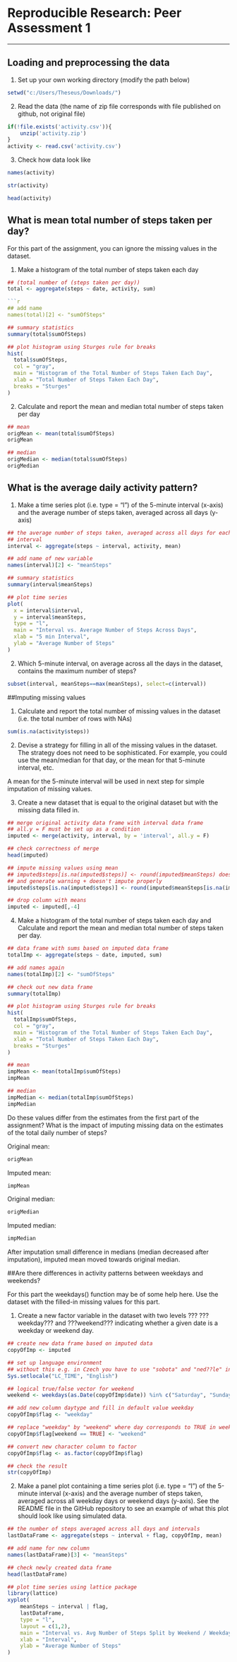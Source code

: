 # Reproducible Research: Peer Assessment 1

---

## Loading and preprocessing the data

1) Set up your own working directory (modify the path below)

```r
setwd("c:/Users/Theseus/Downloads/")
```

2) Read the data (the name of zip file corresponds with file published on github, not original file)

```r
if(!file.exists('activity.csv')){
    unzip('activity.zip')
}
activity <- read.csv('activity.csv')
```

3) Check how data look like

```r
names(activity)
```

```r
str(activity)
```

```r
head(activity)
```

## What is mean total number of steps taken per day?

For this part of the assignment, you can ignore the missing values in the dataset.

1) Make a histogram of the total number of steps taken each day

```r
## (total number of (steps taken per day))
total <- aggregate(steps ~ date, activity, sum)

```r
## add name
names(total)[2] <- "sumOfSteps"
```

```r
## summary statistics
summary(total$sumOfSteps)
```

```r
## plot histogram using Sturges rule for breaks
hist(
  total$sumOfSteps,
  col = "gray",
  main = "Histogram of the Total Number of Steps Taken Each Day",
  xlab = "Total Number of Steps Taken Each Day",
  breaks = "Sturges"
)
```

2) Calculate and report the mean and median total number of steps taken per day

```r
## mean
origMean <- mean(total$sumOfSteps)
origMean
```

```r
## median
origMedian <- median(total$sumOfSteps)
origMedian
```

## What is the average daily activity pattern?

1) Make a time series plot (i.e. type = "l") of the 5-minute interval (x-axis) and the average number of steps taken, averaged across all days (y-axis)

```r
## the average number of steps taken, averaged across all days for each 5-minute
## interval
interval <- aggregate(steps ~ interval, activity, mean)
```

```r
## add name of new variable
names(interval)[2] <- "meanSteps"
```

```r
## summary statistics
summary(interval$meanSteps)
```

```r
## plot time series
plot(
  x = interval$interval,
  y = interval$meanSteps,
  type = "l",
  main = "Interval vs. Average Number of Steps Across Days",
  xlab = "5 min Interval",
  ylab = "Average Number of Steps"
)
```

2) Which 5-minute interval, on average across all the days in the dataset, contains the maximum number of steps?

```r
subset(interval, meanSteps==max(meanSteps), select=c(interval))
```

##Imputing missing values

1) Calculate and report the total number of missing values in the dataset (i.e. the total number of rows with NAs)

```r
sum(is.na(activity$steps))
```

2) Devise a strategy for filling in all of the missing values in the dataset. The strategy does not need to be sophisticated. For example, you could use the mean/median for that day, or the mean for that 5-minute interval, etc.

A mean for the 5-minute interval will be used in next step for simple imputation of missing values.

3) Create a new dataset that is equal to the original dataset but with the missing data filled in.

```r
## merge original activity data frame with interval data frame
## all.y = F must be set up as a condition
imputed <- merge(activity, interval, by = 'interval', all.y = F)
```

```r
## check correctness of merge
head(imputed)
```

```r
## impute missing values using mean
## imputed$steps[is.na(imputed$steps)] <- round(imputed$meanSteps) doesn't work
## and generate warning + doesn't impute properly
imputed$steps[is.na(imputed$steps)] <- round(imputed$meanSteps[is.na(imputed$steps)])
```

```r
## drop column with means
imputed <- imputed[,-4]
```

4) Make a histogram of the total number of steps taken each day and Calculate and report the mean and median total number of steps taken per day.

```r
## data frame with sums based on imputed data frame
totalImp <- aggregate(steps ~ date, imputed, sum)
```

```r
## add names again
names(totalImp)[2] <- "sumOfSteps"
```

```r
## check out new data frame
summary(totalImp)
```

```r
## plot histogram using Sturges rule for breaks
hist(
  totalImp$sumOfSteps,
  col = "gray",
  main = "Histogram of the Total Number of Steps Taken Each Day",
  xlab = "Total Number of Steps Taken Each Day",
  breaks = "Sturges"
)
```

```r
## mean
impMean <- mean(totalImp$sumOfSteps)
impMean
```

```r
## median
impMedian <- median(totalImp$sumOfSteps)
impMedian
```

Do these values differ from the estimates from the first part of the assignment? What is the impact of imputing missing data on the estimates of the total daily number of steps? 

Original mean:
```r
origMean
```

Imputed mean:
```r
impMean
```

Original median:
```r
origMedian
```

Imputed median:
```r
impMedian
```

After imputation small difference in medians (median decreased after imputation), imputed mean moved towards original median.


##Are there differences in activity patterns between weekdays and weekends?


For this part the weekdays() function may be of some help here. Use the dataset with the filled-in missing values for this part.

1) Create a new factor variable in the dataset with two levels ??? ???weekday??? and ???weekend??? indicating whether a given date is a weekday or weekend day.

```r
## create new data frame based on imputed data
copyOfImp <- imputed
```

```r
## set up language environment
## without this e.g. in Czech you have to use "sobota" and "ned??le" instead of "Saturday" and "Sunday"
Sys.setlocale("LC_TIME", "English")
```

```r
## logical true/false vector for weekend
weekend <- weekdays(as.Date(copyOfImp$date)) %in% c("Saturday", "Sunday")
```

```r
## add new column daytype and fill in default value weekday
copyOfImp$flag <- "weekday"
```

```r
## replace "weekday" by "weekend" where day corresponds to TRUE in weekend vector
copyOfImp$flag[weekend == TRUE] <- "weekend"
```

```r
## convert new character column to factor
copyOfImp$flag <- as.factor(copyOfImp$flag)
```

```r
## check the result
str(copyOfImp)
```

2) Make a panel plot containing a time series plot (i.e. type = "l") of the 5-minute interval (x-axis) and the average number of steps taken, averaged across all weekday days or weekend days (y-axis). See the README file in the GitHub repository to see an example of what this plot should look like using simulated data.


```r
## the number of steps averaged across all days and intervals
lastDataFrame <- aggregate(steps ~ interval + flag, copyOfImp, mean)
```

```r
## add name for new column
names(lastDataFrame)[3] <- "meanSteps"
```

```r
## check newly created data frame
head(lastDataFrame)
```

```r
## plot time series using lattice package
library(lattice)
xyplot(
    meanSteps ~ interval | flag,
    lastDataFrame,
    type = "l",
    layout = c(1,2),
    main = "Interval vs. Avg Number of Steps Split by Weekend / Weekdays Flag",
    xlab = "Interval",
    ylab = "Average Number of Steps"
)
```



